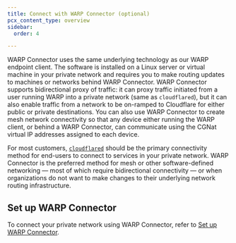 ```yaml
---
title: Connect with WARP Connector (optional)
pcx_content_type: overview
sidebar:
  order: 4

---
```


WARP Connector uses the same underlying technology as our WARP endpoint client. The software is installed on a Linux server or virtual machine in your private network and requires you to make routing updates to machines or networks behind WARP Connector. WARP Connector supports bidirectional proxy of traffic: it can proxy traffic initiated from a user running WARP into a private network (same as `cloudflared`), but it can also enable traffic from a network to be on-ramped to Cloudflare for either public or private destinations. You can also use WARP Connector to create mesh network connectivity so that any device either running the WARP client, or behind a WARP Connector, can communicate using the CGNat virtual IP addresses assigned to each device.

For most customers, [`cloudflared`](/learning-paths/replace-vpn/connect-private-network/cloudflared/) should be the primary connectivity method for end-users to connect to services in your private network.  WARP Connector is the preferred method for mesh or other software-defined networking — most of which require bidirectional connectivity — or when organizations do not want to make changes to their underlying network routing infrastructure.

## Set up WARP Connector

To connect your private network using WARP Connector, refer to [Set up WARP Connector](/cloudflare-one/connections/connect-networks/private-net/warp-connector/).
